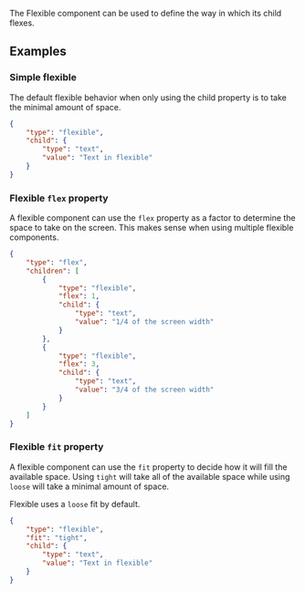 


The Flexible component can be used to define the way in which its child flexes.

## Examples

### Simple flexible

The default flexible behavior when only using the child property is to take the minimal amount of space.

```json
{
    "type": "flexible",
    "child": {
        "type": "text",
        "value": "Text in flexible"
    }
}
```

### Flexible `flex` property

A flexible component can use the `flex` property as a factor to determine the space to take on the screen. This makes sense when using multiple flexible components.

```json
{
    "type": "flex",
    "children": [
        {
            "type": "flexible",
            "flex": 1,
            "child": {
                "type": "text",
                "value": "1/4 of the screen width"
            }
        },
        {
            "type": "flexible",
            "flex": 3,
            "child": {
                "type": "text",
                "value": "3/4 of the screen width"
            }
        }
    ]
}
```

### Flexible `fit` property

A flexible component can use the `fit` property to decide how it will fill the available space. Using `tight` will take all of the available space while using `loose` will take a minimal amount of space.

Flexible uses a `loose` fit by default.

```json
{
    "type": "flexible",
    "fit": "tight",
    "child": {
        "type": "text",
        "value": "Text in flexible"
    }
}
```

<PropertyTable schema={schema}/>
